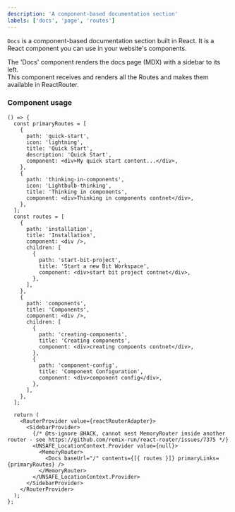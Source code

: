 ```yaml
---
description: 'A component-based documentation section'
labels: ['docs', 'page', 'routes']
---
```



`Docs` is a component-based documentation section built in React. It is a React component you can use in your website's components.

The 'Docs' component renders the docs page (MDX) with a sidebar to its left.  
This component receives and renders all the Routes and makes them available in ReactRouter.

### Component usage

```tsx live
() => {
  const primaryRoutes = [
    {
      path: 'quick-start',
      icon: 'lightning',
      title: 'Quick Start',
      description: 'Quick Start',
      component: <div>My quick start content...</div>,
    },
    {
      path: 'thinking-in-components',
      icon: 'Lightbulb-thinking',
      title: 'Thinking in components',
      component: <div>Thinking in components contnet</div>,
    },
  ];
  const routes = [
    {
      path: 'installation',
      title: 'Installation',
      component: <div />,
      children: [
        {
          path: 'start-bit-project',
          title: 'Start a new Bit Workspace',
          component: <div>start bit project contnet</div>,
        },
      ],
    },
    {
      path: 'components',
      title: 'Components',
      component: <div />,
      children: [
        {
          path: 'creating-components',
          title: 'Creating components',
          component: <div>creating compoents contnet</div>,
        },
        {
          path: 'component-config',
          title: 'Component Configuration',
          component: <div>component config</div>,
        },
      ],
    },
  ];

  return (
    <RouterProvider value={reactRouterAdapter}>
      <SidebarProvider>
        {/* @ts-ignore @HACK, cannot nest MemoryRouter inside another router - see https://github.com/remix-run/react-router/issues/7375 */}
        <UNSAFE_LocationContext.Provider value={null}>
          <MemoryRouter>
            <Docs baseUrl="/" contents={[{ routes }]} primaryLinks={primaryRoutes} />
          </MemoryRouter>
        </UNSAFE_LocationContext.Provider>
      </SidebarProvider>
    </RouterProvider>
  );
};
```
